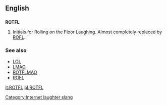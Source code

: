 ==English==

==={{initialism}}===
'''ROTFL'''

# {{context|internet slang}} Initials for Rolling on the Floor Laughing. Almost completely replaced by [[ROFL]].

===See also===
*[[LOL]]
*[[LMAO]]
*[[ROTFLMAO]]
*[[ROFL]]
[[Category:Internet laughter slang]]

[[it:ROTFL]]
[[pl:ROTFL]]
